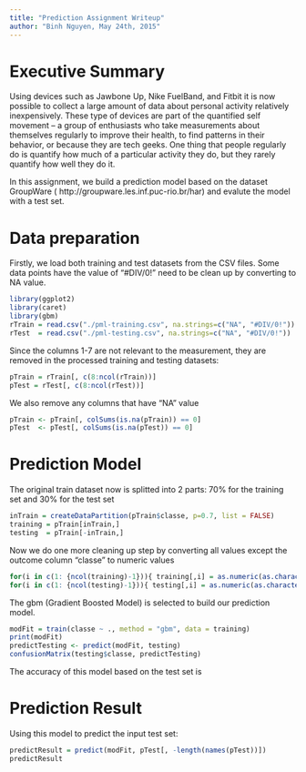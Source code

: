 ```yaml
---
title: "Prediction Assignment Writeup"
author: "Binh Nguyen, May 24th, 2015"
---
```


# Executive Summary

Using devices such as Jawbone Up, Nike FuelBand, and Fitbit it is now possible to collect a large amount of data about personal activity relatively inexpensively. These type of devices are part of the quantified self movement – a group of enthusiasts who take measurements about themselves regularly to improve their health, to find patterns in their behavior, or because they are tech geeks. One thing that people regularly do is quantify how much of a particular activity they do, but they rarely quantify how well they do it. 

In this assignment, we build a prediction model based on the dataset GroupWare ( http://groupware.les.inf.puc-rio.br/har) and evalute the model with a test set.


# Data preparation

Firstly, we load both training and test datasets from the CSV files. Some data points have the value of "#DIV/0!" need to be clean up by converting to NA value.
```r
library(ggplot2)
library(caret)
library(gbm)
rTrain = read.csv("./pml-training.csv", na.strings=c("NA", "#DIV/0!"))
rTest  = read.csv("./pml-testing.csv", na.strings=c("NA", "#DIV/0!"))
```


Since the columns 1-7 are not relevant to the measurement, they are removed in the processed training and testing datasets:

```r
pTrain = rTrain[, c(8:ncol(rTrain))]
pTest = rTest[, c(8:ncol(rTest))]
```

We also remove any columns that have "NA" value 

```r
pTrain <- pTrain[, colSums(is.na(pTrain)) == 0] 
pTest  <- pTest[, colSums(is.na(pTest)) == 0] 

```

# Prediction Model

The original train dataset now is splitted into 2 parts: 70% for the training set and 30% for the test set

```r
inTrain = createDataPartition(pTrain$classe, p=0.7, list = FALSE)
training = pTrain[inTrain,]
testing  = pTrain[-inTrain,]
```

Now we do one more cleaning up step by converting all values except the outcome column "classe" to numeric values

```r
for(i in c(1: {ncol(training)-1})){ training[,i] = as.numeric(as.character(training[,i]))}
for(i in c(1: {ncol(testing)-1})){ testing[,i] = as.numeric(as.character(testing[,i]))}
```


The gbm (Gradient Boosted Model) is selected to build our prediction model.

```r
modFit = train(classe ~ ., method = "gbm", data = training)
print(modFit)
predictTesting <- predict(modFit, testing)
confusionMatrix(testing$classe, predictTesting)
```

The accuracy of this model based on the test set is 


# Prediction Result
Using this model to predict the input test set:
```r
predictResult = predict(modFit, pTest[, -length(names(pTest))])
predictResult
```




